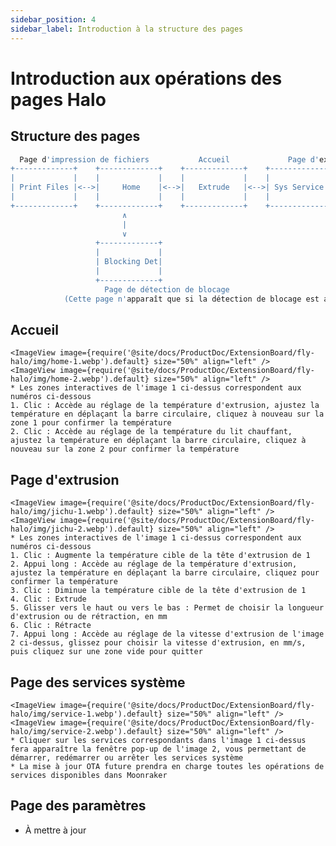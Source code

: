 ```yaml
---
sidebar_position: 4
sidebar_label: Introduction à la structure des pages
---
```





# Introduction aux opérations des pages Halo

## Structure des pages

```bash
  Page d'impression de fichiers           Accueil             Page d'extrusion            Services système             Paramètres              Informations sur l'appareil
+-------------+    +-------------+    +-------------+    +-------------+    +-------------+    +-------------+
|             |    |             |    |             |    |             |    |             |    |             |
| Print Files |<-->|     Home    |<-->|   Extrude   |<-->| Sys Service |<-->|   Setting   |<-->|  Dev Info   |
|             |    |             |    |             |    |             |    |             |    |             |
+-------------+    +-------------+    +-------------+    +-------------+    +-------------+    +-------------+
                         ∧
                         |
                         ∨
                   +-------------+
                   |             |
                   | Blocking Det|
                   |             |
                   +-------------+
                     Page de détection de blocage
            (Cette page n'apparaît que si la détection de blocage est activée dans les paramètres)
```

## Accueil

    <ImageView image={require('@site/docs/ProductDoc/ExtensionBoard/fly-halo/img/home-1.webp').default} size="50%" align="left" />
    <ImageView image={require('@site/docs/ProductDoc/ExtensionBoard/fly-halo/img/home-2.webp').default} size="50%" align="left" />
    * Les zones interactives de l'image 1 ci-dessus correspondent aux numéros ci-dessous
    1. Clic : Accède au réglage de la température d'extrusion, ajustez la température en déplaçant la barre circulaire, cliquez à nouveau sur la zone 1 pour confirmer la température
    2. Clic : Accède au réglage de la température du lit chauffant, ajustez la température en déplaçant la barre circulaire, cliquez à nouveau sur la zone 2 pour confirmer la température

## Page d'extrusion

    <ImageView image={require('@site/docs/ProductDoc/ExtensionBoard/fly-halo/img/jichu-1.webp').default} size="50%" align="left" />
    <ImageView image={require('@site/docs/ProductDoc/ExtensionBoard/fly-halo/img/jichu-2.webp').default} size="50%" align="left" />
    * Les zones interactives de l'image 1 ci-dessus correspondent aux numéros ci-dessous
    1. Clic : Augmente la température cible de la tête d'extrusion de 1
    2. Appui long : Accède au réglage de la température d'extrusion, ajustez la température en déplaçant la barre circulaire, cliquez pour confirmer la température
    3. Clic : Diminue la température cible de la tête d'extrusion de 1
    4. Clic : Extrude
    5. Glisser vers le haut ou vers le bas : Permet de choisir la longueur d'extrusion ou de rétraction, en mm
    6. Clic : Rétracte
    7. Appui long : Accède au réglage de la vitesse d'extrusion de l'image 2 ci-dessus, glissez pour choisir la vitesse d'extrusion, en mm/s, puis cliquez sur une zone vide pour quitter


## Page des services système

    <ImageView image={require('@site/docs/ProductDoc/ExtensionBoard/fly-halo/img/service-1.webp').default} size="50%" align="left" />
    <ImageView image={require('@site/docs/ProductDoc/ExtensionBoard/fly-halo/img/service-2.webp').default} size="50%" align="left" />
    * Cliquer sur les services correspondants dans l'image 1 ci-dessus fera apparaître la fenêtre pop-up de l'image 2, vous permettant de démarrer, redémarrer ou arrêter les services système
    * La mise à jour OTA future prendra en charge toutes les opérations de services disponibles dans Moonraker


## Page des paramètres

* À mettre à jour

